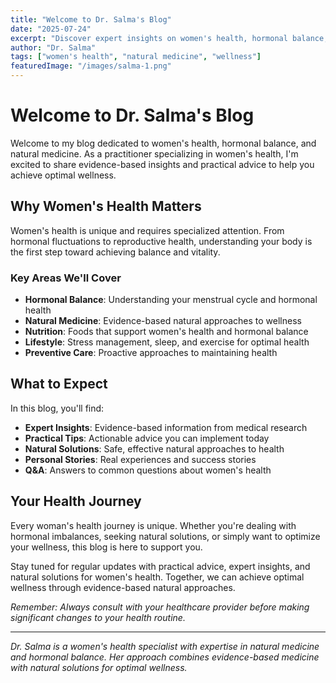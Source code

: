```yaml
---
title: "Welcome to Dr. Salma's Blog"
date: "2025-07-24"
excerpt: "Discover expert insights on women's health, hormonal balance, and natural medicine. Learn how to achieve optimal wellness through evidence-based natural approaches."
author: "Dr. Salma"
tags: ["women's health", "natural medicine", "wellness"]
featuredImage: "/images/salma-1.png"
---
```


# Welcome to Dr. Salma's Blog

Welcome to my blog dedicated to women's health, hormonal balance, and natural medicine. As a practitioner specializing in women's health, I'm excited to share evidence-based insights and practical advice to help you achieve optimal wellness.

## Why Women's Health Matters

Women's health is unique and requires specialized attention. From hormonal fluctuations to reproductive health, understanding your body is the first step toward achieving balance and vitality.

### Key Areas We'll Cover

- **Hormonal Balance**: Understanding your menstrual cycle and hormonal health
- **Natural Medicine**: Evidence-based natural approaches to wellness
- **Nutrition**: Foods that support women's health and hormonal balance
- **Lifestyle**: Stress management, sleep, and exercise for optimal health
- **Preventive Care**: Proactive approaches to maintaining health

## What to Expect

In this blog, you'll find:

- **Expert Insights**: Evidence-based information from medical research
- **Practical Tips**: Actionable advice you can implement today
- **Natural Solutions**: Safe, effective natural approaches to health
- **Personal Stories**: Real experiences and success stories
- **Q&A**: Answers to common questions about women's health

## Your Health Journey

Every woman's health journey is unique. Whether you're dealing with hormonal imbalances, seeking natural solutions, or simply want to optimize your wellness, this blog is here to support you.

Stay tuned for regular updates with practical advice, expert insights, and natural solutions for women's health. Together, we can achieve optimal wellness through evidence-based natural approaches.

*Remember: Always consult with your healthcare provider before making significant changes to your health routine.*

---

*Dr. Salma is a women's health specialist with expertise in natural medicine and hormonal balance. Her approach combines evidence-based medicine with natural solutions for optimal wellness.* 